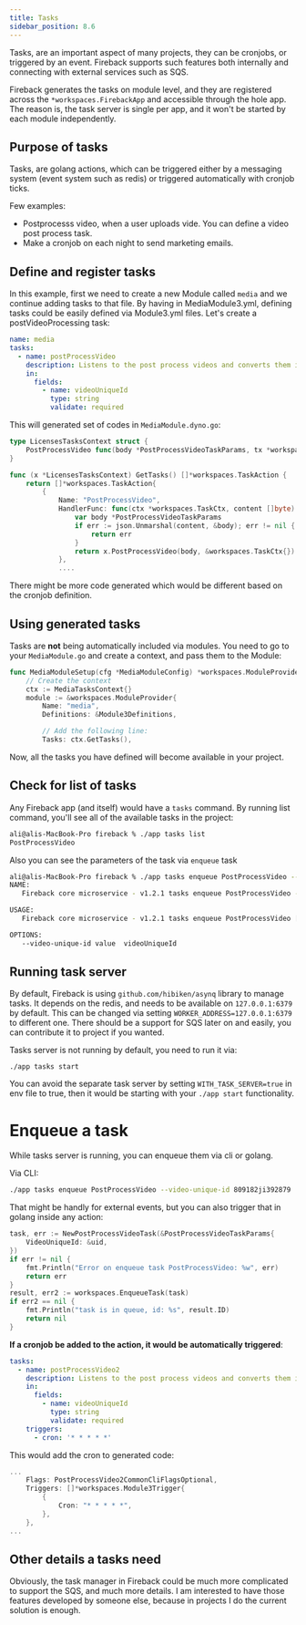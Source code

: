 ```yaml
---
title: Tasks
sidebar_position: 8.6
---
```


Tasks, are an important aspect of many projects, they can be cronjobs, or triggered
by an event. Fireback supports such features both internally and connecting with external
services such as SQS.

Fireback generates the tasks on module level, and they are registered across the `*workspaces.FirebackApp`
and accessible through the hole app. The reason is, the task server is single per app, 
and it won't be started by each module independently.

## Purpose of tasks

Tasks, are golang actions, which can be triggered either by a messaging system (event system such as redis) or
triggered automatically with cronjob ticks.

Few examples:

- Postprocesss video, when a user uploads vide. You can define a video post process task.
- Make a cronjob on each night to send marketing emails.

## Define and register tasks

In this example, first we need to create a new Module called `media` and we continue adding tasks
to that file.
By having in MediaModule3.yml, defining tasks could be easily defined via Module3.yml files.
Let's create a postVideoProcessing task:

```yaml
name: media
tasks:
  - name: postProcessVideo
    description: Listens to the post process videos and converts them into different sizes
    in:
      fields:
        - name: videoUniqueId
          type: string
          validate: required
```

This will generated set of codes in `MediaModule.dyno.go`: 

```go
type LicensesTasksContext struct {
	PostProcessVideo func(body *PostProcessVideoTaskParams, tx *workspaces.TaskCtx) error
}

func (x *LicensesTasksContext) GetTasks() []*workspaces.TaskAction {
	return []*workspaces.TaskAction{
		{
			Name: "PostProcessVideo",
			HandlerFunc: func(ctx *workspaces.TaskCtx, content []byte) error {
				var body *PostProcessVideoTaskParams
				if err := json.Unmarshal(content, &body); err != nil {
					return err
				}
				return x.PostProcessVideo(body, &workspaces.TaskCtx{})
			},
            ....
```

There might be more code generated which would be different based on the cronjob definition.

## Using generated tasks

Tasks are **not** being automatically included via modules. You need to go to your `MediaModule.go` and create
a context, and pass them to the Module:

```go
func MediaModuleSetup(cfg *MediaModuleConfig) *workspaces.ModuleProvider {
	// Create the context
	ctx := MediaTasksContext{}
	module := &workspaces.ModuleProvider{
		Name: "media",
        Definitions: &Module3Definitions,

		// Add the following line:
		Tasks: ctx.GetTasks(),
```

Now, all the tasks you have defined will become available in your project.

## Check for list of tasks

Any Fireback app (and itself) would have a `tasks` command. By running list command, you'll see all of the
available tasks in the project:

```bash
ali@alis-MacBook-Pro fireback % ./app tasks list
PostProcessVideo
```

Also you can see the parameters of the task via `enqueue` task

```bash
ali@alis-MacBook-Pro fireback % ./app tasks enqueue PostProcessVideo --help
NAME:
   Fireback core microservice - v1.2.1 tasks enqueue PostProcessVideo - 

USAGE:
   Fireback core microservice - v1.2.1 tasks enqueue PostProcessVideo [command options] [arguments...]

OPTIONS:
   --video-unique-id value  videoUniqueId
```

## Running task server

By default, Fireback is using `github.com/hibiken/asynq` library to manage tasks.
It depends on the redis, and needs to be available on `127.0.0.1:6379` by default.
This can be changed via setting `WORKER_ADDRESS=127.0.0.1:6379` to different one.
There should be a support for SQS later on and easily, you can contribute it to project if you wanted.

Tasks server is not running by default, you need to run it via:

```
./app tasks start
```

You can avoid the separate task server by setting `WITH_TASK_SERVER=true` in env file to true,
then it would be starting with your `./app start` functionality.

# Enqueue a task

While tasks server is running, you can enqueue them via cli or golang.

Via CLI:

```bash
./app tasks enqueue PostProcessVideo --video-unique-id 809182ji392879
```

That might be handly for external events, but you can also trigger that in golang inside any action:

```go
task, err := NewPostProcessVideoTask(&PostProcessVideoTaskParams{
    VideoUniqueId: &uid,
})
if err != nil {
    fmt.Println("Error on enqueue task PostProcessVideo: %w", err)
    return err
}
result, err2 := workspaces.EnqueueTask(task)
if err2 == nil {
    fmt.Println("task is in queue, id: %s", result.ID)
    return nil
}
```

**If a cronjob be added to the action, it would be automatically triggered**:

```yaml
tasks:
  - name: postProcessVideo2
    description: Listens to the post process videos and converts them into different sizes
    in:
      fields:
        - name: videoUniqueId
          type: string
          validate: required
    triggers:
      - cron: '* * * * *'
```

This would add the cron to generated code:

```go
...
    Flags: PostProcessVideo2CommonCliFlagsOptional,
    Triggers: []*workspaces.Module3Trigger{
        {
            Cron: "* * * * *",
        },
    },
...
```

## Other details a tasks need

Obviously, the task manager in Fireback could be much more complicated to support the SQS,
and much more details. I am interested to have those features developed by someone else,
because in projects I do the current solution is enough.